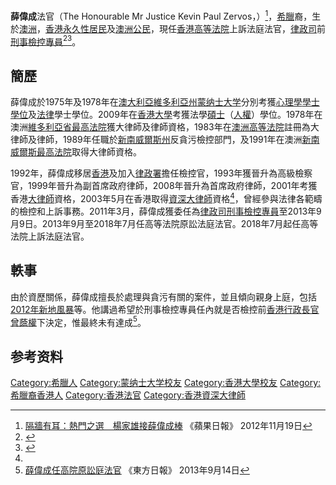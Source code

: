 '''薛偉成'''法官{{SC}}（The Honourable Mr Justice Kevin Paul Zervos，{{bd|1953年}}）<ref>[http://hk.apple.nextmedia.com/news/art/20121119/18072039 隔牆有耳：熱門之選　楊家雄接薛偉成棒] {{Wayback|url=http://hk.apple.nextmedia.com/news/art/20121119/18072039 |date=20131212001538 }} 《蘋果日報》 2012年11月19日</ref>，[[希臘|希臘]]裔，生於[[澳洲|澳洲]]，[[香港永久性居民|香港永久性居民]]及[[澳洲公民|澳洲公民]]，現任[[香港高等法院|香港高等法院]]上訴法庭法官，[[律政司|律政司]]前[[刑事檢控專員_(香港)|刑事檢控專員]]<ref name=df1>{{cite web|url=http://orientaldaily.on.cc/cnt/news/20110326/00176_038.html|title=薛偉成任刑事檢控專員|publisher=东方日报|date=2011-03-26|accessdate=2012-07-14|archive-date=2011-09-16|archive-url=https://web.archive.org/web/20110916233015/http://orientaldaily.on.cc/cnt/news/20110326/00176_038.html|dead-url=no}}</ref><ref>{{cite web|url=http://news.sina.com.hk/news/5/1/1/2342703/1.html|title=薛偉成：刑事檢控科應問責|publisher=|work=星島日報|date=2011-05-20|accessdate=2012-07-14}}{{dead link|date=2018年4月 |bot=InternetArchiveBot |fix-attempted=yes }}</ref>。

== 簡歷 ==
薛偉成於1975年及1978年在[[澳大利亞|澳大利亞]][[維多利亞州|維多利亞州]][[蒙纳士大学|蒙纳士大学]]分別考獲[[心理學|心理學]][[學士|學士]][[學位|學位]]及[[法律|法律]]學士學位。2009年在[[香港大學|香港大學]]考獲法學[[碩士|碩士]]（[[人權|人權]]）學位。1978年在澳洲[[維多利亞省最高法院|維多利亞省最高法院]]獲大律師及律師資格，1983年在[[澳洲高等法院|澳洲高等法院]]註冊為大律師及律師，1989年任職於[[新南威爾斯州|新南威爾斯州]]反貪污檢控部門，及1991年在澳洲[[新南威爾斯最高法院|新南威爾斯最高法院]]取得大律師資格。

1992年，薛偉成移居[[香港|香港]]及加入[[律政署|律政署]]擔任檢控官，1993年獲晉升為高級檢察官，1999年晉升為副首席政府律師，2008年晉升為首席政府律師，2001年考獲香港[[大律師|大律師]]資格，2003年5月在香港取得[[資深大律師_(香港)|資深大律師]]資格<ref name=df1 />，曾經參與法律各範疇的檢控和上訴事務。2011年3月，薛偉成獲委任為[[律政司|律政司]][[刑事檢控專員_(香港)|刑事檢控專員]]至2013年9月9日。2013年9月至2018年7月任高等法院原訟法庭法官。2018年7月起任高等法院上訴法庭法官。

== 軼事 ==
由於資歷關係，薛偉成擅長於處理與貪污有關的案件，並且傾向親身上庭，包括[[2012年新地風暴|2012年新地風暴]]等。他講過希望於刑事檢控專員任內就是否檢控前[[香港行政長官|香港行政長官]][[曾蔭權|曾蔭權]]下決定，惟最終未有達成<ref>[http://orientaldaily.on.cc/cnt/news/20130914/00176_016.html 薛偉成任高院原訟庭法官] {{Wayback|url=http://orientaldaily.on.cc/cnt/news/20130914/00176_016.html |date=20131003021236 }} 《東方日報》 2013年9月14日</ref>。

== 参考资料 ==
{{reflist}}


{{DEFAULTSORT:Zervos, Kevin}}
[[Category:希臘人|Category:希臘人]]
[[Category:蒙纳士大学校友|Category:蒙纳士大学校友]]
[[Category:香港大學校友|Category:香港大學校友]]
[[Category:希臘裔香港人|Category:希臘裔香港人]]
[[Category:香港法官|Category:香港法官]]
[[Category:香港資深大律師|Category:香港資深大律師]]